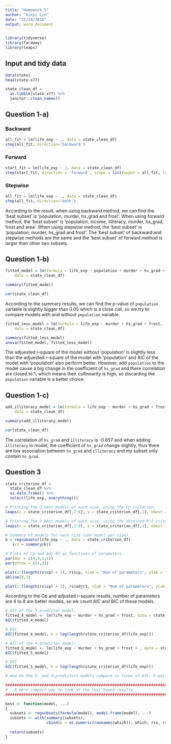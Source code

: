 ```yaml
---
title: "Homework 5"
author: "Xinyi Lin"
date: "11/24/2018"
output: word_document
---
```


```r
library(tidyverse)
library(faraway)
library(leaps)
```

## Input and tidy data

```r
data(state)
head(state.x77)
```

```r
state_clean_df =
  as.tibble(state.x77) %>% 
  janitor::clean_names()
```

## Question 1-a)

### Backward

```r
all_fit = lm(life_exp ~ ., data = state_clean_df)
step(all_fit, direction='backward')
```

### Forward 

```r
start_fit = lm(life_exp ~ 1, data = state_clean_df)
step(start_fit, direction = 'forward', scope = list(upper = all_fit, lower = start_fit))
```

### Stepwise

```r
all_fit = lm(life_exp ~ ., data = state_clean_df)
step(all_fit, direction='both')
```

According to the result, when using backward method, we can find the 'best subset' is 'population, murder, hs_grad and frost'. When using forward method, the 'best subset' is 'population, income, illiteracy, murder, hs_grad, frost and area'. When using stepwise method, the 'best subset' is 'population, murder, hs_grad and frost'. The 'best subset' of backward and stepwise methods are the same and the 'best subset' of forward method is larger than other two subsets.

## Question 1-b)

```r
fitted_model = lm(formula = life_exp ~ population + murder + hs_grad + frost, 
    data = state_clean_df)

summary(fitted_model)

cor(state_clean_df)
```

According to the summary results, we can find the p-value of `population` variable is slightly bigger than 0.05 which is a close call, so we try to compare models with and without `population` variable. 

```r
fitted_less_model = lm(formula = life_exp ~ murder + hs_grad + frost, 
    data = state_clean_df)

summary(fitted_less_model)
anova(fitted_model, fitted_less_model)
```

The adjuested r-square of the model without 'population' is slightly less than the adjuested r-square of the model with 'population' and AIC of the model with 'population' also perform better. However, add `population` to the model cause a big change in the coefficient of `hs_grad` and there correlation are closed to 1, which means their collinearity is high, so discarding the `population` variable is a better choice.

## Question 1-c)

```r
add_illiteracy_model = lm(formula = life_exp ~ murder + hs_grad + frost + illiteracy, 
    data = state_clean_df)

summary(add_illiteracy_model)

cor(state_clean_df)
```

The correlation of `hs_grad` and `illiteracy` is -0.657 and when adding `illiteracy` in model, the coefficient of `hs_grad` change slightly, thus there are low association between `hs_grad` and `illiteracy` and my subset only contain `hs_grad`.

## Question 3

```r
state_criterion_df =
  state_clean_df %>% 
  as.data.frame() %>% 
  select(life_exp, everything())

# Printing the 2 best models of each size, using the Cp criterion:
leaps(x = state_criterion_df[,2:8], y = state_criterion_df[,1], nbest = 2, method = "Cp")

# Printing the 2 best models of each size, using the adjusted R^2 criterion:
leaps(x = state_criterion_df[,2:8], y = state_criterion_df[,1], nbest = 2, method = "adjr2")

# Summary of models for each size (one model per size)
b = regsubsets(life_exp ~ ., data = state_criterion_df)
   (rs = summary(b))

# Plots of Cp and Adj-R2 as functions of parameters
par(mar = c(4,4,1,1))
par(mfrow = c(1,2))

plot(2:(length(rs$cp) + 1), rs$cp, xlab = "Num of parameters", ylab = "Cp Statistic")
abline(0,1)

plot(2:(length(rs$cp) + 1), rs$adjr2, xlab = "Num of parameters", ylab = "Adj R2")
```

According to the Cp and adjusted r-square results, number of parameters are 4 to 8 are better models, so we count AIC and BIC of these models.

```r
# AIC of the 3-predictor model:
fitted_4_model <- lm(life_exp ~ murder + hs_grad + frost, data = state_criterion_df)
AIC(fitted_4_model)

# BIC
AIC(fitted_4_model, k = log(length(state_criterion_df$life_exp)))

# AIC of the 4-predictor model:
fitted_5_model <- lm(life_exp ~ murder + hs_grad + frost + , data = state_criterion_df)
AIC(fitted_5_model)

# BIC
AIC(fitted_5_model, k = log(length(state_criterion_df$life_exp)))

# How do the 6- and 4-predictors models compare in terms of AIC, R-adj, Cp?

#############################################################################
#   A more compact way to look at the test-based results                    #
#############################################################################

best <- function(model, ...) 
{
  subsets <- regsubsets(formula(model), model.frame(model), ...)
  subsets <- with(summary(subsets),
                  cbind(p = as.numeric(rownames(which)), which, rss, rsq, adjr2, cp, bic))
  
  return(subsets)
}  
```





